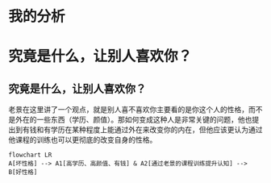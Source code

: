 # 我的分析
# 究竟是什么，让别人喜欢你？
## 究竟是什么，让别人喜欢你？
老景在这里讲了一个观点，就是别人喜不喜欢你主要看的是你这个人的性格，而不是外在的一些东西（学历、颜值）。那如何变成这种人是非常关键的问题，他也提出到有钱和有学历在某种程度上能通过外在来改变你的内在，但他应该更认为通过他课程的训练也可以更彻底的改变自身的性格。

```mermaid
flowchart LR
A[坏性格] --> A1[高学历、高颜值、有钱] & A2[通过老景的课程训练提升认知] --> B[好性格]
```